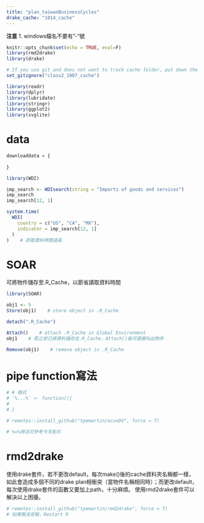 ```yaml
---
title: "plan_taiwanBusinessCycles"
drake_cache: "1014_cache"
---
```


**注意**
1. windows檔名不要有"-"號

```r
knitr::opts_chunk$set(echo = TRUE, eval=F)
library(rmd2drake)
library(drake)

# If you use git and does not want to track cache folder, put down the following command:
set_gitignore("class2_1007_cache")
```

```r
library(readr)
library(dplyr)
library(lubridate)
library(stringr)
library(ggplot2)
library(svglite)
```





# data

```r
downloaddata = {
  
}
```


```r

library(WDI)

imp_search <- WDIsearch(string = "Imports of goods and services")
imp_search
imp_search[12, 1]


```

```r

system.time(
  WDI(
    country = c("US", "CA", "MX"), 
    indicator = imp_search[12, 1]
  )
)    # 抓取資料時間過長

```

# SOAR

可將物件儲存至.R_Cache，以節省讀取資料時間

```r

library(SOAR)

obj1 <- 5
Store(obj1)    # store object in .R_Cache

```

```r

detach(".R_Cache")

Attach()    # attach .R_Cache in Global Environment
obj1    # 若之前已將資料儲存在.R_Cache，Attach()後可直接叫出物件

Remove(obj1)    # remove object in .R_Cache

```

# pipe function寫法

```r

# # 格式
# `%...%` <- function(){
#   
# }

```

```r

# remotes::install_github("tpemartin/econDV", force = T)

# %=%用法可參考今天影片

```

# rmd2drake

使用drake套件，若不更改default，每次make()後的cache資料夾名稱都一樣，如此會造成多個不同的drake plan相衝突（當物件名稱相同時）；而更改default，每次使用drake套件的函數又要加上path，十分麻煩。
使用rmd2drake套件可以解決以上困擾。

```r
# remotes::install_github("tpemartin/rmd2drake", force = T)
# 如果無法安裝，Restart R
```




